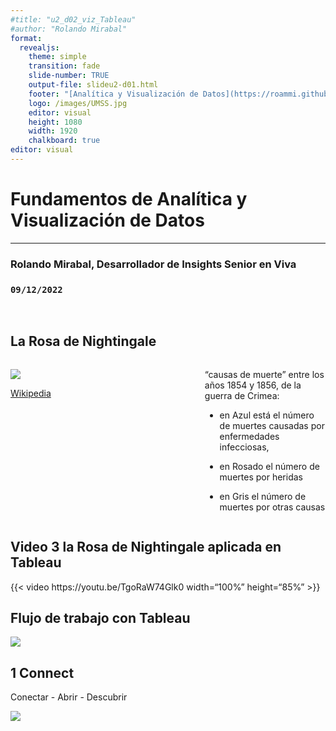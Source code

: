 ```yaml
---
#title: "u2_d02_viz_Tableau"
#author: "Rolando Mirabal"
format: 
  revealjs:
    theme: simple
    transition: fade
    slide-number: TRUE
    output-file: slideu2-d01.html
    footer: "[Analítica y Visualización de Datos](https://roammi.github.io/data_analytics_and_viz_module/)"
    logo: /images/UMSS.jpg
    editor: visual
    height: 1080
    width: 1920
    chalkboard: true
editor: visual
---
```


<h1>Fundamentos de Analítica y <br>Visualización de Datos</h1>

<hr>

<h3>Rolando Mirabal, Desarrollador de Insights Senior en Viva</h3>

<h3>`09/12/2022`</h3>

<br>

## La Rosa de Nightingale

::: columns
::: {.column width="60%"}
![](images/Nightingale-mortality.jpg)

[Wikipedia](https://en.wikipedia.org/wiki/Florence_Nightingale#/media/File:Nightingale-mortality.jpg){preview-link="true"}
:::

::: {.column width="40%"}
"causas de muerte" entre los años 1854 y 1856, de la guerra de Crimea:

-   en Azul está el número de muertes causadas por enfermedades infecciosas,

-   en Rosado el número de muertes por heridas

-   en Gris el número de muertes por otras causas
:::
:::

## Video 3 la Rosa de Nightingale aplicada en Tableau

{{< video https://youtu.be/TgoRaW74Glk0 width="100%" height="85%" >}}

## Flujo de trabajo con Tableau

![](images/paste-2D2461C5.png)

## 1 Connect

Conectar - Abrir - Descubrir

![](images/1_connect.png){fig-align="center"}

